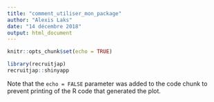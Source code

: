 ```yaml
---
title: "comment_utiliser_mon_package"
author: "Alexis Laks"
date: "14 décembre 2018"
output: html_document
---
```


```r
knitr::opts_chunk$set(echo = TRUE)
```

```r
library(recruitjap)
recruitjap::shinyapp
```


Note that the `echo = FALSE` parameter was added to the code chunk to prevent printing of the R code that generated the plot.
